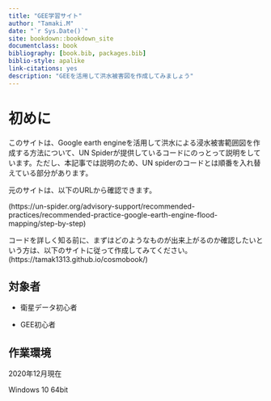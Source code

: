 ```yaml
--- 
title: "GEE学習サイト"
author: "Tamaki.M"
date: "`r Sys.Date()`"
site: bookdown::bookdown_site
documentclass: book
bibliography: [book.bib, packages.bib]
biblio-style: apalike
link-citations: yes
description: "GEEを活用して洪水被害図を作成してみましょう"
---
```


# 初めに {-}

このサイトは、Google earth engineを活用して洪水による浸水被害範囲図を作成する方法について、UN Spiderが提供しているコードにのっとって説明をしています。ただし、本記事では説明のため、UN spiderのコードとは順番を入れ替えている部分があります。  

元のサイトは、以下のURLから確認できます。  

(https://un-spider.org/advisory-support/recommended-practices/recommended-practice-google-earth-engine-flood-mapping/step-by-step)

コードを詳しく知る前に、まずはどのようなものが出来上がるのか確認したいという方は、以下のサイトに従って作成してみてください。  
(https://tamak1313.github.io/cosmobook/)

## 対象者

+ 衛星データ初心者  

+ GEE初心者  

## 作業環境

2020年12月現在  

Windows 10 64bit